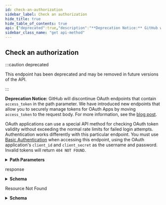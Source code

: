 ```yaml
---
id: check-an-authorization
sidebar_label: Check an authorization
hide_title: true
hide_table_of_contents: true
api: {"deprecated":true,"description":"**Deprecation Notice:** GitHub will discontinue OAuth endpoints that contain `access_token` in the path parameter. We have introduced new endpoints that allow you to securely manage tokens for OAuth Apps by moving `access_token` to the request body. For more information, see the [blog post](https://developer.github.com/changes/2020-02-14-deprecating-oauth-app-endpoint/).\n\nOAuth applications can use a special API method for checking OAuth token validity without exceeding the normal rate limits for failed login attempts. Authentication works differently with this particular endpoint. You must use [Basic Authentication](https://docs.github.com/rest/overview/other-authentication-methods#basic-authentication) when accessing this endpoint, using the OAuth application's `client_id` and `client_secret` as the username and password. Invalid tokens will return `404 NOT FOUND`.","externalDocs":{"description":"API method documentation","url":"https://docs.github.com/rest/reference/apps#check-an-authorization"},"operationId":"apps/check-authorization","parameters":[{"description":"The client ID of your GitHub app.","in":"path","name":"client_id","required":true,"schema":{"type":"string"}},{"in":"path","name":"access_token","required":true,"schema":{"type":"string"}}],"responses":{"200":{"content":{"application/json":{"examples":{"default":{"value":{"app":{"client_id":"abcde12345fghij67890","name":"my github app","url":"http://my-github-app.com"},"created_at":"2011-09-06T17:26:27.000Z","fingerprint":"jklmnop12345678","hashed_token":"25f94a2a5c7fbaf499c665bc73d67c1c87e496da8985131633ee0a95819db2e8","id":1,"note":"optional note","note_url":"http://optional/note/url","scopes":["public_repo","user"],"token":"abcdefgh12345678","token_last_eight":"12345678","updated_at":"2011-09-06T20:39:23.000Z","url":"https://api.github.com/authorizations/1","user":{"avatar_url":"https://github.com/images/error/octocat_happy.gif","events_url":"https://api.github.com/users/octocat/events{/privacy}","followers_url":"https://api.github.com/users/octocat/followers","following_url":"https://api.github.com/users/octocat/following{/other_user}","gists_url":"https://api.github.com/users/octocat/gists{/gist_id}","gravatar_id":"","html_url":"https://github.com/octocat","id":1,"login":"octocat","node_id":"MDQ6VXNlcjE=","organizations_url":"https://api.github.com/users/octocat/orgs","received_events_url":"https://api.github.com/users/octocat/received_events","repos_url":"https://api.github.com/users/octocat/repos","site_admin":false,"starred_url":"https://api.github.com/users/octocat/starred{/owner}{/repo}","subscriptions_url":"https://api.github.com/users/octocat/subscriptions","type":"User","url":"https://api.github.com/users/octocat"}}}},"schema":{"allOf":[{"description":"The authorization for an OAuth app, GitHub App, or a Personal Access Token.","properties":{"app":{"properties":{"client_id":{"type":"string"},"name":{"type":"string"},"url":{"format":"uri","type":"string"}},"required":["client_id","name","url"],"type":"object"},"created_at":{"format":"date-time","type":"string"},"fingerprint":{"nullable":true,"type":"string"},"hashed_token":{"nullable":true,"type":"string"},"id":{"type":"integer"},"installation":{"allOf":[{"properties":{"account":{"description":"Simple User","nullable":true,"properties":{"avatar_url":{"example":"https://github.com/images/error/octocat_happy.gif","format":"uri","type":"string"},"events_url":{"example":"https://api.github.com/users/octocat/events{/privacy}","type":"string"},"followers_url":{"example":"https://api.github.com/users/octocat/followers","format":"uri","type":"string"},"following_url":{"example":"https://api.github.com/users/octocat/following{/other_user}","type":"string"},"gists_url":{"example":"https://api.github.com/users/octocat/gists{/gist_id}","type":"string"},"gravatar_id":{"example":"41d064eb2195891e12d0413f63227ea7","nullable":true,"type":"string"},"html_url":{"example":"https://github.com/octocat","format":"uri","type":"string"},"id":{"example":1,"type":"integer"},"login":{"example":"octocat","type":"string"},"node_id":{"example":"MDQ6VXNlcjE=","type":"string"},"organizations_url":{"example":"https://api.github.com/users/octocat/orgs","format":"uri","type":"string"},"received_events_url":{"example":"https://api.github.com/users/octocat/received_events","format":"uri","type":"string"},"repos_url":{"example":"https://api.github.com/users/octocat/repos","format":"uri","type":"string"},"site_admin":{"type":"boolean"},"starred_at":{"example":"\"2020-07-09T00:17:55Z\"","type":"string"},"starred_url":{"example":"https://api.github.com/users/octocat/starred{/owner}{/repo}","type":"string"},"subscriptions_url":{"example":"https://api.github.com/users/octocat/subscriptions","format":"uri","type":"string"},"type":{"example":"User","type":"string"},"url":{"example":"https://api.github.com/users/octocat","format":"uri","type":"string"}},"required":["avatar_url","events_url","followers_url","following_url","gists_url","gravatar_id","html_url","id","node_id","login","organizations_url","received_events_url","repos_url","site_admin","starred_url","subscriptions_url","type","url"],"title":"Simple User","type":"object"},"has_multiple_single_files":{"example":true,"type":"boolean"},"permissions":{"description":"The permissions granted to the user-to-server access token.","example":{"contents":"read","deployments":"write","issues":"read","single_file":"read"},"properties":{"actions":{"description":"The level of permission to grant the access token for GitHub Actions workflows, workflow runs, and artifacts. Can be one of: `read` or `write`.","enum":["read","write"],"type":"string"},"administration":{"description":"The level of permission to grant the access token for repository creation, deletion, settings, teams, and collaborators creation. Can be one of: `read` or `write`.","enum":["read","write"],"type":"string"},"checks":{"description":"The level of permission to grant the access token for checks on code. Can be one of: `read` or `write`.","enum":["read","write"],"type":"string"},"content_references":{"description":"The level of permission to grant the access token for notification of content references and creation content attachments. Can be one of: `read` or `write`.","enum":["read","write"],"type":"string"},"contents":{"description":"The level of permission to grant the access token for repository contents, commits, branches, downloads, releases, and merges. Can be one of: `read` or `write`.","enum":["read","write"],"type":"string"},"deployments":{"description":"The level of permission to grant the access token for deployments and deployment statuses. Can be one of: `read` or `write`.","enum":["read","write"],"type":"string"},"environments":{"description":"The level of permission to grant the access token for managing repository environments. Can be one of: `read` or `write`.","enum":["read","write"],"type":"string"},"issues":{"description":"The level of permission to grant the access token for issues and related comments, assignees, labels, and milestones. Can be one of: `read` or `write`.","enum":["read","write"],"type":"string"},"members":{"description":"The level of permission to grant the access token for organization teams and members. Can be one of: `read` or `write`.","enum":["read","write"],"type":"string"},"metadata":{"description":"The level of permission to grant the access token to search repositories, list collaborators, and access repository metadata. Can be one of: `read` or `write`.","enum":["read","write"],"type":"string"},"organization_administration":{"description":"The level of permission to grant the access token to manage access to an organization. Can be one of: `read` or `write`.","enum":["read","write"],"type":"string"},"organization_hooks":{"description":"The level of permission to grant the access token to manage the post-receive hooks for an organization. Can be one of: `read` or `write`.","enum":["read","write"],"type":"string"},"organization_plan":{"description":"The level of permission to grant the access token for viewing an organization's plan. Can be one of: `read`.","enum":["read"],"type":"string"},"organization_projects":{"description":"The level of permission to grant the access token to manage organization projects, columns, and cards. Can be one of: `read`, `write`, or `admin`.","enum":["read","write","admin"],"type":"string"},"organization_secrets":{"description":"The level of permission to grant the access token to manage organization secrets. Can be one of: `read` or `write`.","enum":["read","write"],"type":"string"},"organization_self_hosted_runners":{"description":"The level of permission to grant the access token to view and manage GitHub Actions self-hosted runners available to an organization. Can be one of: `read` or `write`.","enum":["read","write"],"type":"string"},"organization_user_blocking":{"description":"The level of permission to grant the access token to view and manage users blocked by the organization. Can be one of: `read` or `write`.","enum":["read","write"],"type":"string"},"packages":{"description":"The level of permission to grant the access token for packages published to GitHub Packages. Can be one of: `read` or `write`.","enum":["read","write"],"type":"string"},"pages":{"description":"The level of permission to grant the access token to retrieve Pages statuses, configuration, and builds, as well as create new builds. Can be one of: `read` or `write`.","enum":["read","write"],"type":"string"},"pull_requests":{"description":"The level of permission to grant the access token for pull requests and related comments, assignees, labels, milestones, and merges. Can be one of: `read` or `write`.","enum":["read","write"],"type":"string"},"repository_hooks":{"description":"The level of permission to grant the access token to manage the post-receive hooks for a repository. Can be one of: `read` or `write`.","enum":["read","write"],"type":"string"},"repository_projects":{"description":"The level of permission to grant the access token to manage repository projects, columns, and cards. Can be one of: `read`, `write`, or `admin`.","enum":["read","write","admin"],"type":"string"},"secret_scanning_alerts":{"description":"The level of permission to grant the access token to view and manage secret scanning alerts. Can be one of: `read` or `write`.","enum":["read","write"],"type":"string"},"secrets":{"description":"The level of permission to grant the access token to manage repository secrets. Can be one of: `read` or `write`.","enum":["read","write"],"type":"string"},"security_events":{"description":"The level of permission to grant the access token to view and manage security events like code scanning alerts. Can be one of: `read` or `write`.","enum":["read","write"],"type":"string"},"single_file":{"description":"The level of permission to grant the access token to manage just a single file. Can be one of: `read` or `write`.","enum":["read","write"],"type":"string"},"statuses":{"description":"The level of permission to grant the access token for commit statuses. Can be one of: `read` or `write`.","enum":["read","write"],"type":"string"},"team_discussions":{"description":"The level of permission to grant the access token to manage team discussions and related comments. Can be one of: `read` or `write`.","enum":["read","write"],"type":"string"},"vulnerability_alerts":{"description":"The level of permission to grant the access token to retrieve Dependabot alerts. Can be one of: `read`.","enum":["read"],"type":"string"},"workflows":{"description":"The level of permission to grant the access token to update GitHub Actions workflow files. Can be one of: `write`.","enum":["write"],"type":"string"}},"title":"App Permissions","type":"object"},"repositories_url":{"example":"https://api.github.com/users/octocat/repos","format":"uri","type":"string"},"repository_selection":{"description":"Describe whether all repositories have been selected or there's a selection involved","enum":["all","selected"],"type":"string"},"single_file_name":{"example":"config.yaml","nullable":true,"type":"string"},"single_file_paths":{"example":["config.yml",".github/issue_TEMPLATE.md"],"items":{"type":"string"},"type":"array"}},"required":["permissions","repository_selection","single_file_name","repositories_url","account"],"title":"Scoped Installation","type":"object"}],"nullable":true},"note":{"nullable":true,"type":"string"},"note_url":{"format":"uri","nullable":true,"type":"string"},"scopes":{"description":"A list of scopes that this authorization is in.","items":{"type":"string"},"nullable":true,"type":"array"},"token":{"type":"string"},"token_last_eight":{"nullable":true,"type":"string"},"updated_at":{"format":"date-time","type":"string"},"url":{"format":"uri","type":"string"},"user":{"allOf":[{"description":"Simple User","nullable":true,"properties":{"avatar_url":{"example":"https://github.com/images/error/octocat_happy.gif","format":"uri","type":"string"},"events_url":{"example":"https://api.github.com/users/octocat/events{/privacy}","type":"string"},"followers_url":{"example":"https://api.github.com/users/octocat/followers","format":"uri","type":"string"},"following_url":{"example":"https://api.github.com/users/octocat/following{/other_user}","type":"string"},"gists_url":{"example":"https://api.github.com/users/octocat/gists{/gist_id}","type":"string"},"gravatar_id":{"example":"41d064eb2195891e12d0413f63227ea7","nullable":true,"type":"string"},"html_url":{"example":"https://github.com/octocat","format":"uri","type":"string"},"id":{"example":1,"type":"integer"},"login":{"example":"octocat","type":"string"},"node_id":{"example":"MDQ6VXNlcjE=","type":"string"},"organizations_url":{"example":"https://api.github.com/users/octocat/orgs","format":"uri","type":"string"},"received_events_url":{"example":"https://api.github.com/users/octocat/received_events","format":"uri","type":"string"},"repos_url":{"example":"https://api.github.com/users/octocat/repos","format":"uri","type":"string"},"site_admin":{"type":"boolean"},"starred_at":{"example":"\"2020-07-09T00:17:55Z\"","type":"string"},"starred_url":{"example":"https://api.github.com/users/octocat/starred{/owner}{/repo}","type":"string"},"subscriptions_url":{"example":"https://api.github.com/users/octocat/subscriptions","format":"uri","type":"string"},"type":{"example":"User","type":"string"},"url":{"example":"https://api.github.com/users/octocat","format":"uri","type":"string"}},"required":["avatar_url","events_url","followers_url","following_url","gists_url","gravatar_id","html_url","id","node_id","login","organizations_url","received_events_url","repos_url","site_admin","starred_url","subscriptions_url","type","url"],"title":"Simple User","type":"object"}],"nullable":true}},"required":["app","id","note","note_url","scopes","token","hashed_token","token_last_eight","fingerprint","url","created_at","updated_at"],"title":"Authorization","type":"object"}],"nullable":true}}},"description":"response"},"404":{"content":{"application/json":{"schema":{"description":"Basic Error","properties":{"documentation_url":{"type":"string"},"message":{"type":"string"}},"title":"Basic Error","type":"object"}}},"description":"Resource Not Found"}},"tags":["apps"],"x-github":{"category":"apps","deprecationDate":"2020-02-14T00:00:00.000Z","enabledForGitHubApps":false,"githubCloudOnly":false,"previews":[],"removalDate":"2021-05-05T00:00:00.000Z","subcategory":"oauth-applications"},"method":"get","path":"/applications/{client_id}/tokens/{access_token}","servers":[{"url":"https://api.github.com"}],"info":{"contact":{"name":"Support","url":"https://support.github.com/contact"},"description":"GitHub's v3 REST API.","license":{"name":"MIT","url":"https://spdx.org/licenses/MIT"},"termsOfService":"https://docs.github.com/articles/github-terms-of-service","title":"GitHub v3 REST API","version":"1.1.4","x-apisguru-categories":["collaboration","developer_tools"],"x-logo":{"url":"https://twitter.com/github/profile_image?size=original"},"x-origin":[{"format":"openapi","url":"https://raw.githubusercontent.com/github/rest-api-description/main/descriptions/api.github.com/api.github.com.json","version":"3.0"}],"x-providerName":"github.com"},"postman":{"name":"Check an authorization","description":{"content":"**Deprecation Notice:** GitHub will discontinue OAuth endpoints that contain `access_token` in the path parameter. We have introduced new endpoints that allow you to securely manage tokens for OAuth Apps by moving `access_token` to the request body. For more information, see the [blog post](https://developer.github.com/changes/2020-02-14-deprecating-oauth-app-endpoint/).\n\nOAuth applications can use a special API method for checking OAuth token validity without exceeding the normal rate limits for failed login attempts. Authentication works differently with this particular endpoint. You must use [Basic Authentication](https://docs.github.com/rest/overview/other-authentication-methods#basic-authentication) when accessing this endpoint, using the OAuth application's `client_id` and `client_secret` as the username and password. Invalid tokens will return `404 NOT FOUND`.","type":"text/plain"},"url":{"path":["applications",":client_id","tokens",":access_token"],"host":["{{baseUrl}}"],"query":[],"variable":[{"disabled":false,"description":{"content":"(Required) The client ID of your GitHub app.","type":"text/plain"},"type":"any","value":"","key":"client_id"},{"disabled":false,"description":{"content":"(Required) ","type":"text/plain"},"type":"any","value":"","key":"access_token"}]},"header":[{"key":"Accept","value":"application/json"}],"method":"GET"}}
sidebar_class_name: "get api-method"
---
```



## Check an authorization

:::caution deprecated

This endpoint has been deprecated and may be removed in future versions of the API.

:::

**Deprecation Notice:** GitHub will discontinue OAuth endpoints that contain `access_token` in the path parameter. We have introduced new endpoints that allow you to securely manage tokens for OAuth Apps by moving `access_token` to the request body. For more information, see the [blog post](https://developer.github.com/changes/2020-02-14-deprecating-oauth-app-endpoint/).

OAuth applications can use a special API method for checking OAuth token validity without exceeding the normal rate limits for failed login attempts. Authentication works differently with this particular endpoint. You must use [Basic Authentication](https://docs.github.com/rest/overview/other-authentication-methods#basic-authentication) when accessing this endpoint, using the OAuth application&#39;s `client_id` and `client_secret` as the username and password. Invalid tokens will return `404 NOT FOUND`.

<details style={{"marginBottom":"1rem"}}><summary style={{}}><strong>Path Parameters</strong></summary><div><ul><ParamsItem className={"paramsItem"} param={{"description":"The client ID of your GitHub app.","in":"path","name":"client_id","required":true,"schema":{"type":"string"}}}></ParamsItem><ParamsItem className={"paramsItem"} param={{"in":"path","name":"access_token","required":true,"schema":{"type":"string"}}}></ParamsItem></ul></div></details><div><ApiTabs><TabItem label={"200"} value={"200"}><div>

response

</div><div><details style={{}}><summary style={{"textAlign":"left"}}><strong>Schema</strong></summary><div style={{"textAlign":"left","marginLeft":"1rem"}}></div><ul style={{"marginLeft":"1rem"}}><SchemaItem collapsible={true} className={"schemaItem"}><details style={{}}><summary style={{}}><strong>app</strong><span style={{"opacity":"0.6"}}> object</span><strong style={{"fontSize":"var(--ifm-code-font-size)","color":"var(--openapi-required)"}}> required</strong></summary><div style={{"marginLeft":"1rem"}}><ul><SchemaItem collapsible={false} name={"client_id"} required={true} schemaDescription={undefined} schemaName={"string"} qualifierMessage={undefined}></SchemaItem><SchemaItem collapsible={false} name={"name"} required={true} schemaDescription={undefined} schemaName={"string"} qualifierMessage={undefined}></SchemaItem><SchemaItem collapsible={false} name={"url"} required={true} schemaDescription={undefined} schemaName={"uri"} qualifierMessage={undefined}></SchemaItem></ul></div></details></SchemaItem><SchemaItem collapsible={false} name={"created_at"} required={true} schemaDescription={undefined} schemaName={"date-time"} qualifierMessage={undefined}></SchemaItem><SchemaItem collapsible={false} name={"fingerprint"} required={true} schemaDescription={undefined} schemaName={"string"} qualifierMessage={undefined}></SchemaItem><SchemaItem collapsible={false} name={"hashed_token"} required={true} schemaDescription={undefined} schemaName={"string"} qualifierMessage={undefined}></SchemaItem><SchemaItem collapsible={false} name={"id"} required={true} schemaDescription={undefined} schemaName={"integer"} qualifierMessage={undefined}></SchemaItem><SchemaItem collapsible={true} className={"schemaItem"}><details style={{}}><summary style={{}}><strong>installation</strong><span style={{"opacity":"0.6"}}> object</span></summary><div style={{"marginLeft":"1rem"}}><ul><SchemaItem collapsible={true} className={"schemaItem"}><details style={{}}><summary style={{}}><strong>account</strong><span style={{"opacity":"0.6"}}> object</span><strong style={{"fontSize":"var(--ifm-code-font-size)","color":"var(--openapi-required)"}}> required</strong></summary><div style={{"marginLeft":"1rem"}}><div style={{"marginTop":".5rem","marginBottom":".5rem"}}>

Simple User

</div><ul><SchemaItem collapsible={false} name={"avatar_url"} required={true} schemaDescription={undefined} schemaName={"uri"} qualifierMessage={undefined}></SchemaItem><SchemaItem collapsible={false} name={"events_url"} required={true} schemaDescription={undefined} schemaName={"string"} qualifierMessage={undefined}></SchemaItem><SchemaItem collapsible={false} name={"followers_url"} required={true} schemaDescription={undefined} schemaName={"uri"} qualifierMessage={undefined}></SchemaItem><SchemaItem collapsible={false} name={"following_url"} required={true} schemaDescription={undefined} schemaName={"string"} qualifierMessage={undefined}></SchemaItem><SchemaItem collapsible={false} name={"gists_url"} required={true} schemaDescription={undefined} schemaName={"string"} qualifierMessage={undefined}></SchemaItem><SchemaItem collapsible={false} name={"gravatar_id"} required={true} schemaDescription={undefined} schemaName={"string"} qualifierMessage={undefined}></SchemaItem><SchemaItem collapsible={false} name={"html_url"} required={true} schemaDescription={undefined} schemaName={"uri"} qualifierMessage={undefined}></SchemaItem><SchemaItem collapsible={false} name={"id"} required={true} schemaDescription={undefined} schemaName={"integer"} qualifierMessage={undefined}></SchemaItem><SchemaItem collapsible={false} name={"login"} required={true} schemaDescription={undefined} schemaName={"string"} qualifierMessage={undefined}></SchemaItem><SchemaItem collapsible={false} name={"node_id"} required={true} schemaDescription={undefined} schemaName={"string"} qualifierMessage={undefined}></SchemaItem><SchemaItem collapsible={false} name={"organizations_url"} required={true} schemaDescription={undefined} schemaName={"uri"} qualifierMessage={undefined}></SchemaItem><SchemaItem collapsible={false} name={"received_events_url"} required={true} schemaDescription={undefined} schemaName={"uri"} qualifierMessage={undefined}></SchemaItem><SchemaItem collapsible={false} name={"repos_url"} required={true} schemaDescription={undefined} schemaName={"uri"} qualifierMessage={undefined}></SchemaItem><SchemaItem collapsible={false} name={"site_admin"} required={true} schemaDescription={undefined} schemaName={"boolean"} qualifierMessage={undefined}></SchemaItem><SchemaItem collapsible={false} name={"starred_at"} required={false} schemaDescription={undefined} schemaName={"string"} qualifierMessage={undefined}></SchemaItem><SchemaItem collapsible={false} name={"starred_url"} required={true} schemaDescription={undefined} schemaName={"string"} qualifierMessage={undefined}></SchemaItem><SchemaItem collapsible={false} name={"subscriptions_url"} required={true} schemaDescription={undefined} schemaName={"uri"} qualifierMessage={undefined}></SchemaItem><SchemaItem collapsible={false} name={"type"} required={true} schemaDescription={undefined} schemaName={"string"} qualifierMessage={undefined}></SchemaItem><SchemaItem collapsible={false} name={"url"} required={true} schemaDescription={undefined} schemaName={"uri"} qualifierMessage={undefined}></SchemaItem></ul></div></details></SchemaItem><SchemaItem collapsible={false} name={"has_multiple_single_files"} required={false} schemaDescription={undefined} schemaName={"boolean"} qualifierMessage={undefined}></SchemaItem><SchemaItem collapsible={true} className={"schemaItem"}><details style={{}}><summary style={{}}><strong>permissions</strong><span style={{"opacity":"0.6"}}> object</span><strong style={{"fontSize":"var(--ifm-code-font-size)","color":"var(--openapi-required)"}}> required</strong></summary><div style={{"marginLeft":"1rem"}}><div style={{"marginTop":".5rem","marginBottom":".5rem"}}>

The permissions granted to the user-to-server access token.

</div><ul><SchemaItem collapsible={false} name={"actions"} required={false} schemaDescription={"The level of permission to grant the access token for GitHub Actions workflows, workflow runs, and artifacts. Can be one of: `read` or `write`."} schemaName={"string"} qualifierMessage={"**Possible values:** [`read`, `write`]"}></SchemaItem><SchemaItem collapsible={false} name={"administration"} required={false} schemaDescription={"The level of permission to grant the access token for repository creation, deletion, settings, teams, and collaborators creation. Can be one of: `read` or `write`."} schemaName={"string"} qualifierMessage={"**Possible values:** [`read`, `write`]"}></SchemaItem><SchemaItem collapsible={false} name={"checks"} required={false} schemaDescription={"The level of permission to grant the access token for checks on code. Can be one of: `read` or `write`."} schemaName={"string"} qualifierMessage={"**Possible values:** [`read`, `write`]"}></SchemaItem><SchemaItem collapsible={false} name={"content_references"} required={false} schemaDescription={"The level of permission to grant the access token for notification of content references and creation content attachments. Can be one of: `read` or `write`."} schemaName={"string"} qualifierMessage={"**Possible values:** [`read`, `write`]"}></SchemaItem><SchemaItem collapsible={false} name={"contents"} required={false} schemaDescription={"The level of permission to grant the access token for repository contents, commits, branches, downloads, releases, and merges. Can be one of: `read` or `write`."} schemaName={"string"} qualifierMessage={"**Possible values:** [`read`, `write`]"}></SchemaItem><SchemaItem collapsible={false} name={"deployments"} required={false} schemaDescription={"The level of permission to grant the access token for deployments and deployment statuses. Can be one of: `read` or `write`."} schemaName={"string"} qualifierMessage={"**Possible values:** [`read`, `write`]"}></SchemaItem><SchemaItem collapsible={false} name={"environments"} required={false} schemaDescription={"The level of permission to grant the access token for managing repository environments. Can be one of: `read` or `write`."} schemaName={"string"} qualifierMessage={"**Possible values:** [`read`, `write`]"}></SchemaItem><SchemaItem collapsible={false} name={"issues"} required={false} schemaDescription={"The level of permission to grant the access token for issues and related comments, assignees, labels, and milestones. Can be one of: `read` or `write`."} schemaName={"string"} qualifierMessage={"**Possible values:** [`read`, `write`]"}></SchemaItem><SchemaItem collapsible={false} name={"members"} required={false} schemaDescription={"The level of permission to grant the access token for organization teams and members. Can be one of: `read` or `write`."} schemaName={"string"} qualifierMessage={"**Possible values:** [`read`, `write`]"}></SchemaItem><SchemaItem collapsible={false} name={"metadata"} required={false} schemaDescription={"The level of permission to grant the access token to search repositories, list collaborators, and access repository metadata. Can be one of: `read` or `write`."} schemaName={"string"} qualifierMessage={"**Possible values:** [`read`, `write`]"}></SchemaItem><SchemaItem collapsible={false} name={"organization_administration"} required={false} schemaDescription={"The level of permission to grant the access token to manage access to an organization. Can be one of: `read` or `write`."} schemaName={"string"} qualifierMessage={"**Possible values:** [`read`, `write`]"}></SchemaItem><SchemaItem collapsible={false} name={"organization_hooks"} required={false} schemaDescription={"The level of permission to grant the access token to manage the post-receive hooks for an organization. Can be one of: `read` or `write`."} schemaName={"string"} qualifierMessage={"**Possible values:** [`read`, `write`]"}></SchemaItem><SchemaItem collapsible={false} name={"organization_plan"} required={false} schemaDescription={"The level of permission to grant the access token for viewing an organization's plan. Can be one of: `read`."} schemaName={"string"} qualifierMessage={"**Possible values:** [`read`]"}></SchemaItem><SchemaItem collapsible={false} name={"organization_projects"} required={false} schemaDescription={"The level of permission to grant the access token to manage organization projects, columns, and cards. Can be one of: `read`, `write`, or `admin`."} schemaName={"string"} qualifierMessage={"**Possible values:** [`read`, `write`, `admin`]"}></SchemaItem><SchemaItem collapsible={false} name={"organization_secrets"} required={false} schemaDescription={"The level of permission to grant the access token to manage organization secrets. Can be one of: `read` or `write`."} schemaName={"string"} qualifierMessage={"**Possible values:** [`read`, `write`]"}></SchemaItem><SchemaItem collapsible={false} name={"organization_self_hosted_runners"} required={false} schemaDescription={"The level of permission to grant the access token to view and manage GitHub Actions self-hosted runners available to an organization. Can be one of: `read` or `write`."} schemaName={"string"} qualifierMessage={"**Possible values:** [`read`, `write`]"}></SchemaItem><SchemaItem collapsible={false} name={"organization_user_blocking"} required={false} schemaDescription={"The level of permission to grant the access token to view and manage users blocked by the organization. Can be one of: `read` or `write`."} schemaName={"string"} qualifierMessage={"**Possible values:** [`read`, `write`]"}></SchemaItem><SchemaItem collapsible={false} name={"packages"} required={false} schemaDescription={"The level of permission to grant the access token for packages published to GitHub Packages. Can be one of: `read` or `write`."} schemaName={"string"} qualifierMessage={"**Possible values:** [`read`, `write`]"}></SchemaItem><SchemaItem collapsible={false} name={"pages"} required={false} schemaDescription={"The level of permission to grant the access token to retrieve Pages statuses, configuration, and builds, as well as create new builds. Can be one of: `read` or `write`."} schemaName={"string"} qualifierMessage={"**Possible values:** [`read`, `write`]"}></SchemaItem><SchemaItem collapsible={false} name={"pull_requests"} required={false} schemaDescription={"The level of permission to grant the access token for pull requests and related comments, assignees, labels, milestones, and merges. Can be one of: `read` or `write`."} schemaName={"string"} qualifierMessage={"**Possible values:** [`read`, `write`]"}></SchemaItem><SchemaItem collapsible={false} name={"repository_hooks"} required={false} schemaDescription={"The level of permission to grant the access token to manage the post-receive hooks for a repository. Can be one of: `read` or `write`."} schemaName={"string"} qualifierMessage={"**Possible values:** [`read`, `write`]"}></SchemaItem><SchemaItem collapsible={false} name={"repository_projects"} required={false} schemaDescription={"The level of permission to grant the access token to manage repository projects, columns, and cards. Can be one of: `read`, `write`, or `admin`."} schemaName={"string"} qualifierMessage={"**Possible values:** [`read`, `write`, `admin`]"}></SchemaItem><SchemaItem collapsible={false} name={"secret_scanning_alerts"} required={false} schemaDescription={"The level of permission to grant the access token to view and manage secret scanning alerts. Can be one of: `read` or `write`."} schemaName={"string"} qualifierMessage={"**Possible values:** [`read`, `write`]"}></SchemaItem><SchemaItem collapsible={false} name={"secrets"} required={false} schemaDescription={"The level of permission to grant the access token to manage repository secrets. Can be one of: `read` or `write`."} schemaName={"string"} qualifierMessage={"**Possible values:** [`read`, `write`]"}></SchemaItem><SchemaItem collapsible={false} name={"security_events"} required={false} schemaDescription={"The level of permission to grant the access token to view and manage security events like code scanning alerts. Can be one of: `read` or `write`."} schemaName={"string"} qualifierMessage={"**Possible values:** [`read`, `write`]"}></SchemaItem><SchemaItem collapsible={false} name={"single_file"} required={false} schemaDescription={"The level of permission to grant the access token to manage just a single file. Can be one of: `read` or `write`."} schemaName={"string"} qualifierMessage={"**Possible values:** [`read`, `write`]"}></SchemaItem><SchemaItem collapsible={false} name={"statuses"} required={false} schemaDescription={"The level of permission to grant the access token for commit statuses. Can be one of: `read` or `write`."} schemaName={"string"} qualifierMessage={"**Possible values:** [`read`, `write`]"}></SchemaItem><SchemaItem collapsible={false} name={"team_discussions"} required={false} schemaDescription={"The level of permission to grant the access token to manage team discussions and related comments. Can be one of: `read` or `write`."} schemaName={"string"} qualifierMessage={"**Possible values:** [`read`, `write`]"}></SchemaItem><SchemaItem collapsible={false} name={"vulnerability_alerts"} required={false} schemaDescription={"The level of permission to grant the access token to retrieve Dependabot alerts. Can be one of: `read`."} schemaName={"string"} qualifierMessage={"**Possible values:** [`read`]"}></SchemaItem><SchemaItem collapsible={false} name={"workflows"} required={false} schemaDescription={"The level of permission to grant the access token to update GitHub Actions workflow files. Can be one of: `write`."} schemaName={"string"} qualifierMessage={"**Possible values:** [`write`]"}></SchemaItem></ul></div></details></SchemaItem><SchemaItem collapsible={false} name={"repositories_url"} required={true} schemaDescription={undefined} schemaName={"uri"} qualifierMessage={undefined}></SchemaItem><SchemaItem collapsible={false} name={"repository_selection"} required={true} schemaDescription={"Describe whether all repositories have been selected or there's a selection involved"} schemaName={"string"} qualifierMessage={"**Possible values:** [`all`, `selected`]"}></SchemaItem><SchemaItem collapsible={false} name={"single_file_name"} required={true} schemaDescription={undefined} schemaName={"string"} qualifierMessage={undefined}></SchemaItem><SchemaItem collapsible={false} name={"single_file_paths"} required={false} schemaDescription={undefined} schemaName={"string[]"} qualifierMessage={undefined}></SchemaItem></ul></div></details></SchemaItem><SchemaItem collapsible={false} name={"note"} required={true} schemaDescription={undefined} schemaName={"string"} qualifierMessage={undefined}></SchemaItem><SchemaItem collapsible={false} name={"note_url"} required={true} schemaDescription={undefined} schemaName={"uri"} qualifierMessage={undefined}></SchemaItem><SchemaItem collapsible={false} name={"scopes"} required={true} schemaDescription={"A list of scopes that this authorization is in."} schemaName={"string[]"} qualifierMessage={undefined}></SchemaItem><SchemaItem collapsible={false} name={"token"} required={true} schemaDescription={undefined} schemaName={"string"} qualifierMessage={undefined}></SchemaItem><SchemaItem collapsible={false} name={"token_last_eight"} required={true} schemaDescription={undefined} schemaName={"string"} qualifierMessage={undefined}></SchemaItem><SchemaItem collapsible={false} name={"updated_at"} required={true} schemaDescription={undefined} schemaName={"date-time"} qualifierMessage={undefined}></SchemaItem><SchemaItem collapsible={false} name={"url"} required={true} schemaDescription={undefined} schemaName={"uri"} qualifierMessage={undefined}></SchemaItem><SchemaItem collapsible={true} className={"schemaItem"}><details style={{}}><summary style={{}}><strong>user</strong><span style={{"opacity":"0.6"}}> object</span></summary><div style={{"marginLeft":"1rem"}}><div style={{"marginTop":".5rem","marginBottom":".5rem"}}>

Simple User

</div><ul><SchemaItem collapsible={false} name={"avatar_url"} required={true} schemaDescription={undefined} schemaName={"uri"} qualifierMessage={undefined}></SchemaItem><SchemaItem collapsible={false} name={"events_url"} required={true} schemaDescription={undefined} schemaName={"string"} qualifierMessage={undefined}></SchemaItem><SchemaItem collapsible={false} name={"followers_url"} required={true} schemaDescription={undefined} schemaName={"uri"} qualifierMessage={undefined}></SchemaItem><SchemaItem collapsible={false} name={"following_url"} required={true} schemaDescription={undefined} schemaName={"string"} qualifierMessage={undefined}></SchemaItem><SchemaItem collapsible={false} name={"gists_url"} required={true} schemaDescription={undefined} schemaName={"string"} qualifierMessage={undefined}></SchemaItem><SchemaItem collapsible={false} name={"gravatar_id"} required={true} schemaDescription={undefined} schemaName={"string"} qualifierMessage={undefined}></SchemaItem><SchemaItem collapsible={false} name={"html_url"} required={true} schemaDescription={undefined} schemaName={"uri"} qualifierMessage={undefined}></SchemaItem><SchemaItem collapsible={false} name={"id"} required={true} schemaDescription={undefined} schemaName={"integer"} qualifierMessage={undefined}></SchemaItem><SchemaItem collapsible={false} name={"login"} required={true} schemaDescription={undefined} schemaName={"string"} qualifierMessage={undefined}></SchemaItem><SchemaItem collapsible={false} name={"node_id"} required={true} schemaDescription={undefined} schemaName={"string"} qualifierMessage={undefined}></SchemaItem><SchemaItem collapsible={false} name={"organizations_url"} required={true} schemaDescription={undefined} schemaName={"uri"} qualifierMessage={undefined}></SchemaItem><SchemaItem collapsible={false} name={"received_events_url"} required={true} schemaDescription={undefined} schemaName={"uri"} qualifierMessage={undefined}></SchemaItem><SchemaItem collapsible={false} name={"repos_url"} required={true} schemaDescription={undefined} schemaName={"uri"} qualifierMessage={undefined}></SchemaItem><SchemaItem collapsible={false} name={"site_admin"} required={true} schemaDescription={undefined} schemaName={"boolean"} qualifierMessage={undefined}></SchemaItem><SchemaItem collapsible={false} name={"starred_at"} required={false} schemaDescription={undefined} schemaName={"string"} qualifierMessage={undefined}></SchemaItem><SchemaItem collapsible={false} name={"starred_url"} required={true} schemaDescription={undefined} schemaName={"string"} qualifierMessage={undefined}></SchemaItem><SchemaItem collapsible={false} name={"subscriptions_url"} required={true} schemaDescription={undefined} schemaName={"uri"} qualifierMessage={undefined}></SchemaItem><SchemaItem collapsible={false} name={"type"} required={true} schemaDescription={undefined} schemaName={"string"} qualifierMessage={undefined}></SchemaItem><SchemaItem collapsible={false} name={"url"} required={true} schemaDescription={undefined} schemaName={"uri"} qualifierMessage={undefined}></SchemaItem></ul></div></details></SchemaItem></ul></details></div></TabItem><TabItem label={"404"} value={"404"}><div>

Resource Not Found

</div><div><details style={{}}><summary style={{"textAlign":"left"}}><strong>Schema</strong></summary><div style={{"textAlign":"left","marginLeft":"1rem"}}></div><ul style={{"marginLeft":"1rem"}}><SchemaItem collapsible={false} name={"documentation_url"} required={false} schemaDescription={undefined} schemaName={"string"} qualifierMessage={undefined}></SchemaItem><SchemaItem collapsible={false} name={"message"} required={false} schemaDescription={undefined} schemaName={"string"} qualifierMessage={undefined}></SchemaItem></ul></details></div></TabItem></ApiTabs></div>
      